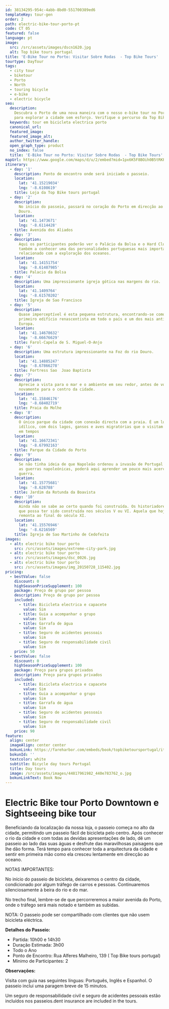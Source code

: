 ```yaml
---
id: 38134295-954c-4abb-8bd0-551700389ed6
templateKey: tour-gen
order: 2
path: electric-bike-tour-porto-pt
code: CT 05
featured: false
language: pt
image:
  src: /src/assets/images/dscn1620.jpg
  alt: Top bike tours portugal
title: 'E-Bike Tour no Porto: Visitar Sobre Rodas  - Top Bike Tours'
tourtype: DayTour
tags:
  - city tour
  - biketour
  - Porto
  - North
  - touring bicycle
  - e-bike
  - electric bicycle
seo:
  description:
    Descubra o Porto de uma nova maneira com o nosso e-bike tour no Porto, ideal
    para explorar a cidade sem esforço. Verifique o percurso da Top Bike Tours.
  keywords: tour em bicicleta electrica porto
  canonical_url:
  featured_image:
  featured_image_alt:
  author_twitter_handle:
  open_graph_type: product
  no_index: false
  title: 'E-Bike Tour no Porto: Visitar Sobre Rodas  - Top Bike Tours'
mapUrl: https://www.google.com/maps/d/u/2/embed?mid=1px6K5F8BOih0B5tRKPQdRuea9hY
itinerary:
  - day: '1'
    description: Ponto de encontro onde será iniciado o passeio.
    location:
      lat: '41.15219034'
      lng: '-8.6108619'
    title: Loja da Top Bike tours portugal
  - day: '2'
    description:
      No início do passeio, passará no coração do Porto em direcção ao rio
      Douro.
    location:
      lat: '41.1473671'
      lng: '-8.6114428'
    title: Avenida dos Aliados
  - day: '3'
    description:
      Aqui os participantes poderão ver o Palácio da Bolsa e o Hard Club. Ficará
      também a conhecer uma das personalidades portuguesas mais importantes,
      relacionado com a exploração dos oceanos.
    location:
      lat: '41.14151754'
      lng: '-8.61487985'
    title: Palacio da Bolsa
  - day: '4'
    description: Uma impressionante igreja gótica nas margens do rio.
    location:
      lat: '41.1409764'
      lng: '-8.61570202'
    title: Igreja de Sao Francisco
  - day: '5'
    description:
      Quase imperceptível é esta pequena estrutura, encontrando-se como o
      primeiro edifício renascentista em todo o país e um dos mais antigos da
      Europa.
    location:
      lat: '41.14678632'
      lng: '-8.66676629'
    title: Farol-Capela de S. Miguel-O-Anjo
  - day: '6'
    description: Uma estrutura impressionante na Foz do rio Douro.
    location:
      lat: '41.14885247'
      lng: '-8.67866278'
    title: Fortress Sao  Joao Baptista
  - day: '7'
    description:
      Aprecie a vista para o mar e o ambiente em seu redor, antes de voltar
      novamente para o centro da cidade.
    location:
      lat: '41.15846176'
      lng: '-8.68402719'
    title: Praia do Molhe
  - day: '8'
    description:
      O único parque da cidade com conexão directa com a praia. É um lugar
      idílico, com dois lagos, gansos e aves migratórias que o visitam de tempos
      em tempos
    location:
      lat: '41.16672341'
      lng: '-8.67992163'
    title: Parque da Cidade do Porto
  - day: '9'
    description:
      Se não tinha ideia de que Napoleão ordenou a invasão de Portugal durante
      as guerras napoleónicas, poderá aqui aprender um pouco mais acerca desta
      guerra.
    location:
      lat: '41.15775681'
      lng: '-8.628788'
    title: Jardim da Rotunda da Boavista
  - day: '10'
    description:
      Ainda não se sabe ao certo quando foi construída. Os historiadores sugerem
      que possa ter sido construída nos séculos V ou VI. Aquela que hoje se vê,
      remonta ao final do século XI.
    location:
      lat: '41.15576946'
      lng: '-8.6216569'
    title: Igreja de Sao Martinho de Cedofeita
images:
  - alt: electric bike tour porto
    src: /src/assets/images/extreme-city-park.jpg
  - alt: electric bike tour porto
    src: /src/assets/images/dsc_0026.jpg
  - alt: electric bike tour porto
    src: /src/assets/images/img_20150728_115402.jpg
pricing:
  - bestValue: false
    discount: 0
    highSeasonPriceSupplement: 100
    package: Preço de grupo por pessoa
    description: Preço de grupo por pessoa
    included:
      - title: Bicicleta electrica e capacete
        value: Sim
      - title: Guia a acompanhar o grupo
        value: Sim
      - title: Garrafa de água
        value: Sim
      - title: Seguro de acidentes pessoais
        value: Sim
      - title: Seguro de responsabilidade civil
        value: Sim
    price: 50
  - bestValue: false
    discount: 0
    highSeasonPriceSupplement: 100
    package: Preço para grupos privados
    description: Preço para grupos privados
    included:
      - title: Bicicleta electrica e capacete
        value: Sim
      - title: Guia a acompanhar o grupo
        value: Sim
      - title: Garrafa de água
        value: Sim
      - title: Seguro de acidentes pessoais
        value: Sim
      - title: Seguro de responsabilidade civil
        value: Sim
    price: 90
feature:
  align: center
  imageAlign: center center
  bokunLink: https://fareharbor.com/embeds/book/topbiketoursportugal/items/268411/calendar/2020/11/?flow=479507&full-items=yes
  bokunId: ''
  textcolor: white
  subtitle: Bicycle day tours Portugal
  title: Day tours
  image: /src/assets/images/44817961982_440e783762_o.jpg
  bokunLinkText: Book Now
---
```


# Electric Bike tour Porto Downtown e Sightseeing bike tour

Beneficiando da localização da nossa loja, o passeio começa no alto da cidade,
permitindo um passeio fácil de bicicleta pelo centro. Após conhecer o rio da
cidade e com todas as devidas apresentações de lado, dê um passeio ao lado das
suas águas e desfrute das maravilhosas paisagens que lhe dão forma. Terá tempo
para conhecer toda a arquitectura da cidade e sentir em primeira mão como ela
cresceu lentamente em direcção ao oceano.

NOTAS IMPORTANTES:

No início do passeio de bicicleta, deixaremos o centro da cidade, condicionado
por algum tráfego de carros e pessoas. Continuaremos silenciosamente à beira do
rio e do mar.

No trecho final, lembre-se de que percorreremos a maior avenida do Porto, onde o
tráfego será mais notado e também as subidas.

NOTA: O passeio pode ser compartilhado com clientes que não usem bicicleta
eléctrica.

**Detalhes do Passeio:**

- Partida: 10h00 e 14h30
- Duração Estimada: 3h00
- Todo o Ano
- Ponto de Encontro: Rua Alferes Malheiro, 139 ( Top Bike tours portugal)
- Mínimo de Participantes: 2

**Observações:**

Visita com guia nas seguintes línguas: Português, Inglês e Espanhol. O passeio
inclui uma paragem breve de 15 minutos.

Um seguro de responsabilidade civil e seguro de acidentes pessoais estão
incluídos nos passeios.dent insurance are included in the tours.

